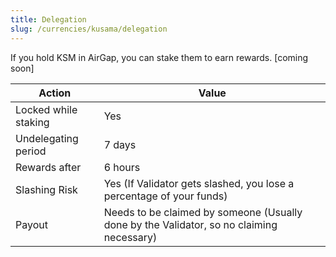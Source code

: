 ```yaml
---
title: Delegation
slug: /currencies/kusama/delegation
---
```


If you hold KSM in AirGap, you can stake them to earn rewards. [coming soon]

| Action               | Value                                                                                    |
| -------------------- | ---------------------------------------------------------------------------------------- |
| Locked while staking | Yes                                                                                      |
| Undelegating period  | 7 days                                                                                   |
| Rewards after        | 6 hours                                                                                  |
| Slashing Risk        | Yes (If Validator gets slashed, you lose a percentage of your funds)                     |
| Payout               | Needs to be claimed by someone (Usually done by the Validator, so no claiming necessary) |

